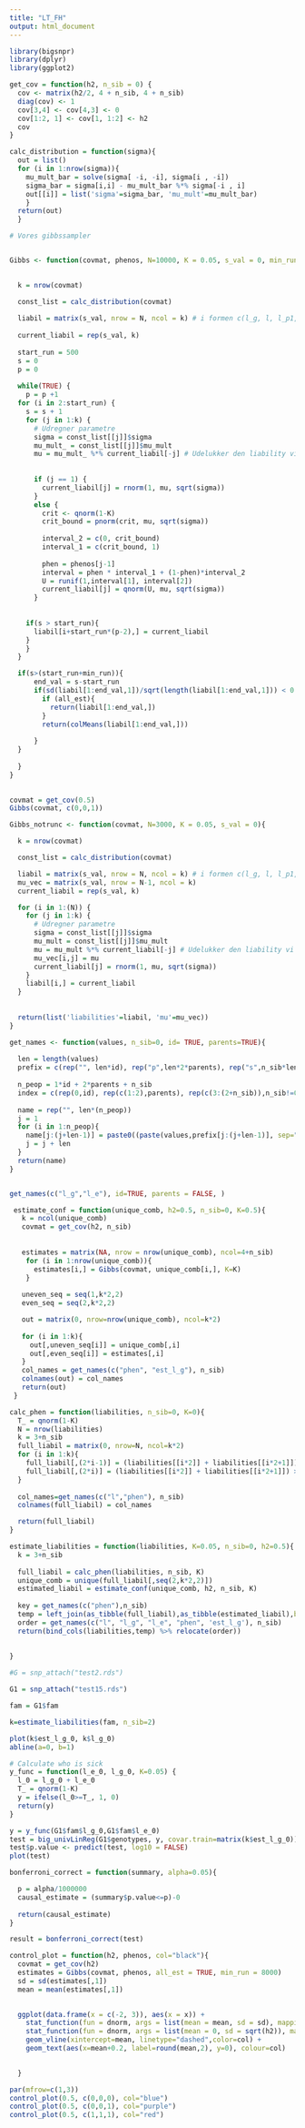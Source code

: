 ```yaml
---
title: "LT_FH"
output: html_document
---
```



```r
library(bigsnpr)
library(dplyr)
library(ggplot2)
```

```r
get_cov = function(h2, n_sib = 0) {
  cov <- matrix(h2/2, 4 + n_sib, 4 + n_sib)
  diag(cov) <- 1
  cov[3,4] <- cov[4,3] <- 0
  cov[1:2, 1] <- cov[1, 1:2] <- h2
  cov
}
```

```r
calc_distribution = function(sigma){
  out = list()
  for (i in 1:nrow(sigma)){
    mu_mult_bar = solve(sigma[ -i, -i], sigma[i , -i])
    sigma_bar = sigma[i,i] - mu_mult_bar %*% sigma[-i , i]
    out[[i]] = list('sigma'=sigma_bar, 'mu_mult'=mu_mult_bar)
    }
  return(out)
  }
```


```r
# Vores gibbssampler


Gibbs <- function(covmat, phenos, N=10000, K = 0.05, s_val = 0, min_run=400, all_est=FALSE){

  
  k = nrow(covmat)

  const_list = calc_distribution(covmat)
  
  liabil = matrix(s_val, nrow = N, ncol = k) # i formen c(l_g, l, l_p1, l_p2)
  
  current_liabil = rep(s_val, k)
  
  start_run = 500
  s = 0
  p = 0
  
  while(TRUE) {
    p = p +1
  for (i in 2:start_run) {
    s = s + 1
    for (j in 1:k) {
      # Udregner parametre
      sigma = const_list[[j]]$sigma
      mu_mult_ = const_list[[j]]$mu_mult
      mu = mu_mult_ %*% current_liabil[-j] # Udelukker den liability vi er kommet til
    
      
      if (j == 1) {
        current_liabil[j] = rnorm(1, mu, sqrt(sigma))
      }
      else {
        crit <- qnorm(1-K)
        crit_bound = pnorm(crit, mu, sqrt(sigma))
        
        interval_2 = c(0, crit_bound)
        interval_1 = c(crit_bound, 1)
        
        phen = phenos[j-1]
        interval = phen * interval_1 + (1-phen)*interval_2
        U = runif(1,interval[1], interval[2])
        current_liabil[j] = qnorm(U, mu, sqrt(sigma))
      }
      
    
    if(s > start_run){
      liabil[i+start_run*(p-2),] = current_liabil
    }
    }
  }

  if(s>(start_run+min_run)){
      end_val = s-start_run
      if(sd(liabil[1:end_val,1])/sqrt(length(liabil[1:end_val,1])) < 0.1){
        if (all_est){
          return(liabil[1:end_val,])
        }
        return(colMeans(liabil[1:end_val,]))
        
      }
  }
      
  }
}
  
```







```r
covmat = get_cov(0.5)
Gibbs(covmat, c(0,0,1))
```

```r
Gibbs_notrunc <- function(covmat, N=3000, K = 0.05, s_val = 0){

  k = nrow(covmat)

  const_list = calc_distribution(covmat)

  liabil = matrix(s_val, nrow = N, ncol = k) # i formen c(l_g, l, l_p1, l_p2)
  mu_vec = matrix(s_val, nrow = N-1, ncol = k)
  current_liabil = rep(s_val, k)

  for (i in 1:(N)) {
    for (j in 1:k) {
      # Udregner parametre
      sigma = const_list[[j]]$sigma
      mu_mult = const_list[[j]]$mu_mult
      mu = mu_mult %*% current_liabil[-j] # Udelukker den liability vi er kommet til
      mu_vec[i,j] = mu
      current_liabil[j] = rnorm(1, mu, sqrt(sigma))
    }
    liabil[i,] = current_liabil
  }
  
  
  return(list('liabilities'=liabil, 'mu'=mu_vec))
}
```




```r
get_names <- function(values, n_sib=0, id= TRUE, parents=TRUE){
  
  len = length(values)
  prefix = c(rep("", len*id), rep("p",len*2*parents), rep("s",n_sib*len))
  
  n_peop = 1*id + 2*parents + n_sib
  index = c(rep(0,id), rep(c(1:2),parents), rep(c(3:(2+n_sib)),n_sib!=0))
  
  name = rep("", len*(n_peop))
  j = 1
  for (i in 1:n_peop){
    name[j:(j+len-1)] = paste0((paste(values,prefix[j:(j+len-1)], sep="_")), rep(index[i], len))
    j = j + len
  }
  return(name)
}


get_names(c("l_g","l_e"), id=TRUE, parents = FALSE, )
```



```r
 estimate_conf = function(unique_comb, h2=0.5, n_sib=0, K=0.5){
   k = ncol(unique_comb)
   covmat = get_cov(h2, n_sib)
   
   
   estimates = matrix(NA, nrow = nrow(unique_comb), ncol=4+n_sib)
    for (i in 1:nrow(unique_comb)){
      estimates[i,] = Gibbs(covmat, unique_comb[i,], K=K)
    } 
   
   uneven_seq = seq(1,k*2,2)
   even_seq = seq(2,k*2,2)

   out = matrix(0, nrow=nrow(unique_comb), ncol=k*2)
   
   for (i in 1:k){
     out[,uneven_seq[i]] = unique_comb[,i]
     out[,even_seq[i]] = estimates[,i]
   }
   col_names = get_names(c("phen", "est_l_g"), n_sib)
   colnames(out) = col_names
   return(out)
 }

```


```r
calc_phen = function(liabilities, n_sib=0, K=0){
  T_ = qnorm(1-K)
  N = nrow(liabilities)
  k = 3+n_sib
  full_liabil = matrix(0, nrow=N, ncol=k*2)
  for (i in 1:k){
    full_liabil[,(2*i-1)] = (liabilities[[i*2]] + liabilities[[i*2+1]])
    full_liabil[,(2*i)] = (liabilities[[i*2]] + liabilities[[i*2+1]]) >=T_
  }
  
  col_names=get_names(c("l","phen"), n_sib)
  colnames(full_liabil) = col_names

  return(full_liabil)
}

```

```r
estimate_liabilities = function(liabilities, K=0.05, n_sib=0, h2=0.5){
  k = 3+n_sib
  
  full_liabil = calc_phen(liabilities, n_sib, K)
  unique_comb = unique(full_liabil[,seq(2,k*2,2)])
  estimated_liabil = estimate_conf(unique_comb, h2, n_sib, K)
  
  key = get_names(c("phen"),n_sib) 
  temp = left_join(as_tibble(full_liabil),as_tibble(estimated_liabil),by=key)
  order = get_names(c("l", "l_g", "l_e", "phen", 'est_l_g'), n_sib)
  return(bind_cols(liabilities,temp) %>% relocate(order))
  
  
}


```



```r

#G = snp_attach("test2.rds")

G1 = snp_attach("test15.rds")

fam = G1$fam

k=estimate_liabilities(fam, n_sib=2)


```


```r
plot(k$est_l_g_0, k$l_g_0)
abline(a=0, b=1)
```
```r
# Calculate who is sick
y_func = function(l_e_0, l_g_0, K=0.05) {
  l_0 = l_g_0 + l_e_0
  T_ = qnorm(1-K)
  y = ifelse(l_0>=T_, 1, 0)
  return(y)
}
```

```r

y = y_func(G1$fam$l_g_0,G1$fam$l_e_0)
test = big_univLinReg(G1$genotypes, y, covar.train=matrix(k$est_l_g_0))
test$p.value <- predict(test, log10 = FALSE)
plot(test)

```

```r
bonferroni_correct = function(summary, alpha=0.05){

  p = alpha/1000000
  causal_estimate = (summary$p.value<=p)-0
  
  return(causal_estimate)
}
```

```r
result = bonferroni_correct(test)

```


```r

control_plot = function(h2, phenos, col="black"){
  covmat = get_cov(h2)
  estimates = Gibbs(covmat, phenos, all_est = TRUE, min_run = 8000)
  sd = sd(estimates[,1])
  mean = mean(estimates[,1])

  
  ggplot(data.frame(x = c(-2, 3)), aes(x = x)) +
    stat_function(fun = dnorm, args = list(mean = mean, sd = sd), mapping = aes(x),color=col) +
    stat_function(fun = dnorm, args = list(mean = 0, sd = sqrt(h2)), mapping = aes(x)) +
    geom_vline(xintercept=mean, linetype="dashed",color=col) +
    geom_text(aes(x=mean+0.2, label=round(mean,2), y=0), colour=col)
  

  }

```

```r
par(mfrow=c(1,3))
control_plot(0.5, c(0,0,0), col="blue")
control_plot(0.5, c(0,0,1), col="purple")
control_plot(0.5, c(1,1,1), col="red")
```



